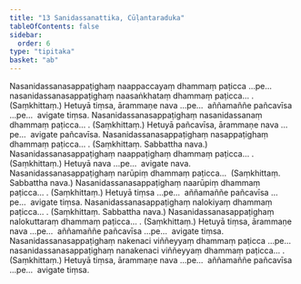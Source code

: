 ```yaml
---
title: "13 Sanidassanattika, Cūḷantaraduka"
tableOfContents: false
sidebar:
  order: 6
type: "tipitaka"
basket: "ab"
---
```



<DynamicBreadcrumb />

<Division number="73">

<Paragraph number="164">
Nasanidassanasappaṭighaṃ naappaccayaṃ dhammaṃ paṭicca …pe…  nasanidassanasappaṭighaṃ naasaṅkhataṃ dhammaṃ paṭicca… . (Saṃkhittaṃ.)
</Paragraph>

<Paragraph number="165">
Hetuyā tiṃsa, ārammaṇe nava …pe…  aññamaññe pañcavīsa …pe…  avigate tiṃsa.
</Paragraph>

</Division>
<Division number="74">

<Paragraph number="166">
Nasanidassanasappaṭighaṃ nasanidassanaṃ dhammaṃ paṭicca… . (Saṃkhittaṃ.)
</Paragraph>

<Paragraph number="167">
Hetuyā pañcavīsa, ārammaṇe nava …pe…  avigate pañcavīsa.
</Paragraph>

</Division>
<Division number="75">

<Paragraph number="168">
Nasanidassanasappaṭighaṃ nasappaṭighaṃ dhammaṃ paṭicca… . (Saṃkhittaṃ. Sabbattha nava.)
</Paragraph>

<Paragraph number="169">
Nasanidassanasappaṭighaṃ naappaṭighaṃ dhammaṃ paṭicca… . (Saṃkhittaṃ.) Hetuyā nava …pe…  avigate nava.
</Paragraph>

</Division>
<Division number="76">

<Paragraph number="170">
Nasanidassanasappaṭighaṃ narūpiṃ dhammaṃ paṭicca…  (Saṃkhittaṃ. Sabbattha nava.)
</Paragraph>

<Paragraph number="171">
Nasanidassanasappaṭighaṃ naarūpiṃ dhammaṃ paṭicca… . (Saṃkhittaṃ.) Hetuyā tiṃsa …pe…  aññamaññe pañcavīsa …pe…  avigate tiṃsa.
</Paragraph>

</Division>
<Division number="77">

<Paragraph number="172">
Nasanidassanasappaṭighaṃ nalokiyaṃ dhammaṃ paṭicca… . (Saṃkhittaṃ. Sabbattha nava.)
</Paragraph>

<Paragraph number="173">
Nasanidassanasappaṭighaṃ nalokuttaraṃ dhammaṃ paṭicca… . (Saṃkhittaṃ.) Hetuyā tiṃsa, ārammaṇe nava …pe…  aññamaññe pañcavīsa …pe…  avigate tiṃsa.
</Paragraph>

</Division>
<Division number="78">

<Paragraph number="174">
Nasanidassanasappaṭighaṃ nakenaci viññeyyaṃ dhammaṃ paṭicca …pe…  nasanidassanasappaṭighaṃ nanakenaci viññeyyaṃ dhammaṃ paṭicca… . (Saṃkhittaṃ.)
</Paragraph>

<Paragraph number="175">
Hetuyā tiṃsa, ārammaṇe nava …pe…  aññamaññe pañcavīsa …pe…  avigate tiṃsa.
</Paragraph>
</Division>